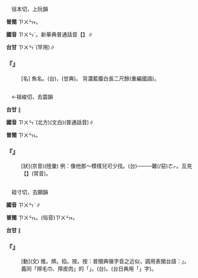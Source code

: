 
=={{ruby|鱒|ㄗㄨㄣˋ}}==

　徂本切，上阮韻

'''普閩''' <rt>ㄗㄨㄣ˫</rt>。

'''國音''' <rt>ㄗㄨㄣˋ</rt>。新華典普通話音【{{ruby|鱒|ㄗㄨㄣ}}】∥

'''台甘''' <rt>ㄗㄨㄣˋ</rt>(罕用)∥

    

==='''『{{ruby|鱒|ㄗㄨㄣˋ}}』'''===
: [名] 魚名。(台){{ruby|紅|ㄤˊ}}{{ruby|目|ㆠㄚㆶ ͘}}{{ruby|魚|ㄏㄧˊ/ㄏㄨˊ}}，{{ruby|鱗|ㄌㄢˊ}}{{ruby|細|ㄙㄨㆤ˪/ㄙㆤ˪}}{{ruby|丌|ㆤ}}{{ruby|大|ㄉㄨㄚ˫}}{{ruby|魚|ㄏㄧˊ}}(甘典)。 背濃藍腹白長二尺餘(重編國語)。
    

=={{ruby|俊|ㄗㄨㄣˋ}}==

　←祖峻切，去震韻{{ruby|＝|ㄐㄩㄣˋ}}

'''台甘''' {{ruby|(文)|ㄗㄨㄣ˪}}∥

'''國音''' <rt>ㄗㄨㄣˋ</rt>(北方){{ruby|＝|ㄐㄩㄣˋ}}(文白)(普通話音)∥

'''普閩''' <rt>ㄗㄨㄣ˪</rt>。

    

==='''『{{ruby|俊|ㄗㄨㄣˋ}}』'''===
: [狀](京音)(陸彙) 例：像他那～模樣兒可少找。(台){{ruby|像|ㄑㄧㆧ˫/ㄑㄧㆫ˫}}{{ruby|伊|ㄧ}}{{ruby|<mark>&#xf9075;</mark>|ㄏㄧㄚㆷ}}{{ruby|恁|ㄌㄧㄣ˪}}{{ruby|好|ㄏㄜˋ}}{{ruby|生|ㄙㆥ/ㄒㆪ}}{{ruby|做|ㄗㄨㆤ˪/ㄗㄜ˪}}──{{ruby|生|ㄒㆪ}}{{ruby|做|ㄗㄨㆤ˪/ㄗㄜ˪}}{{ruby|<mark>&#xf9075;</mark>|ㄏㄧㄚㆷ}}{{ruby|恁|ㄌㄧㄣ˪/ㆢㄧㄣ˪}}{{ruby|漂|ㄆㄧㄠ}}{{ruby|撇|ㄆㄧㄚㆵ}}──{{ruby|丌|ㆤ}}{{ruby|人|ㄌㄤˊ}}{{ruby|是|ㄒㄧ˫}}難(/惡)<rt>ㄜㆷ</rt>{{ruby|得|ㄉㄧㆵ}}{{ruby|去|·ㄎㄧ˪}}{{ruby|尋|ㄘㄨㆤ˫/ㄘㆤ˫}}。互見【{{ruby|俊|ㄐㄩㄣˋ}}】(常音)。
    

=={{ruby|捘|ㄗㄨㄣˋ}}==

　祖寸切，去願韻

'''國音''' <rt>ㄗㄨㄣˋ</rt>∥

'''普閩''' <rt>ㄗㄨㄣ˪</rt>。(俗音)<rt>ㄗㄨㄣ˫</rt>{{ruby|、|ㄘㄨㄣ˫}}。

'''台甘''' {{ruby|(文)|ㄗㄨㄣ˪}}∥

    

==='''『{{ruby|捘|ㄗㄨㄣˋ}}』'''===
: [動](文) 推。擠。掐。按。按：普閩典循字音之近似，調用表閩台語：{{ruby|「|ㄗㄨㄣ˫}}{{ruby|、|ㄘㄨㄣ˫}}」。義同「擰毛巾、擰皮肉」的「{{ruby|擰|ㄋㄧㄥˇ}}」。(台){{ruby|捘|ㄗㄨㄣ˫/ㄘㄨㄣ˫}}。(台日典用「{{ruby|挾|ㄘㄨㄣ˫}}」字)。
    
